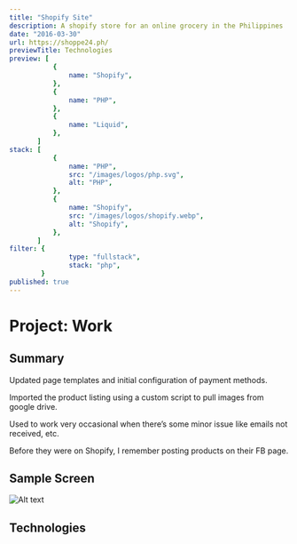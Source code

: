 ```yaml
---
title: "Shopify Site"
description: A shopify store for an online grocery in the Philippines
date: "2016-03-30"
url: https://shoppe24.ph/
previewTitle: Technologies
preview: [
           {
               name: "Shopify",
           },
           {
               name: "PHP",
           },
           {
               name: "Liquid",
           },
       ]
stack: [
           {
               name: "PHP",
               src: "/images/logos/php.svg",
               alt: "PHP",
           },
           {
               name: "Shopify",
               src: "/images/logos/shopify.webp",
               alt: "Shopify",
           },
       ]
filter: {
               type: "fullstack",
               stack: "php",
        }
published: true
---
```


# Project: Work


## Summary

Updated page templates and initial configuration of payment methods.

Imported the product listing using a custom script to pull images from google drive.

Used to work very occasional when there’s some minor issue like emails not received, etc.

Before they were on Shopify, I remember posting products on their FB page.


## Sample Screen

![Alt text](https://res.cloudinary.com/langitlupakintoncloud/image/upload/v1712150940/projects.jcos.io/c9hvr2mstieuoezbopwk.png "Home")


## Technologies

